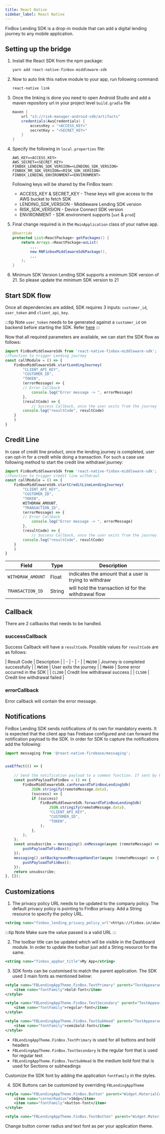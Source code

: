 ```yaml
---
title: React Native
sidebar_label: React Native
---
```


FinBox Lending SDK is a drop-in module that can add a digital lending journey to any mobile application.

## Setting up the bridge

1. Install the React SDK from the npm package:
    ```sh
    yarn add react-native-finbox-middleware-sdk
    ```
2. Now to auto link this native module to your app, run following command:
    ```sh
    react-native link
    ```
3. Once the linking is done you need to open Android Studio and add a maven repository url in your project level `build.gradle` file
    ```groovy
    maven {  
        url "s3://risk-manager-android-sdk/artifacts"  
        credentials(AwsCredentials) {  
            accessKey = "<ACCESS_KEY>"
            secretKey = "<SECRET_KEY>"  
        }
    }
    ```
4. Specify the following in `local.properties` file:
    ```
    AWS_KEY=<ACCESS_KEY>
    AWS_SECRET=<SECRET_KEY>
    FINBOX_LENDING_SDK_VERSION=<LENDING_SDK_VERSION>
    FINBOX_RM_SDK_VERSION=<RISK_SDK_VERSION>
    FINBOX_LENDING_ENVIRONMENT=<ENVIRONMENT>
    ```
    
    Following keys will be shared by the FinBox team:

    - ACCESS_KEY & SECRET_KEY - These keys will give access to the AWS bucket to fetch SDK
    - LENDING_SDK_VERSION - Middleware Lending SDK version
    - RISK_SDK_VERSION - Device Connect SDK version
    - ENVIRONMENT - SDK environment supports [`uat` & `prod`]

5. Final change required is in the `MainApplication` class of your native app.
    ```java
    @Override  
    protected List<ReactPackage> getPackages() {
        return Arrays.<ReactPackage>asList(
            ....
            new RNFinboxMiddlewareSdkPackage(),
            ...
        );
    }
    ```
6. Minimum SDK Version
    Lending SDK supports a minimum SDK version of 21. So please update the minimum SDK version to 21

## Start SDK flow

Once all dependencies are added, SDK requires 3 inputs: `customer_id`, `user_token` and `client_api_key`.

:::tip Note
`user_token` needs to be generated against a `customer_id` on backend before starting the SDK. Refer [here](rest-api#generate-token)
:::

Now that all required parameters are available, we can start the SDK flow as follows:

```javascript
import FinBoxMiddlewareSdk from 'react-native-finbox-middleware-sdk';
//Function to trigger Lending journey
const callModule = () => {
    FinBoxMiddlewareSdk.startLendingJourney(
        "CLIENT_API_KEY",
        "CUSTOMER_ID",
        "TOKEN",
        (errorMessage) => {
	    // Error Callback
            console.log("Error message -> ", errorMessage)
        }, 
        (resultCode) => {
            // Success Callback, once the user exits from the journey
	    console.log("resultCode", resultCode)
	}
    )
}
```

## Credit Line

In case of credit line product, once the lending journey is completed, user can opt-in for a credit while doing a transaction. For such a case use following method to start the credit line withdrawl journey:

```javascript
import FinBoxMiddlewareSdk from 'react-native-finbox-middleware-sdk';
//Function to trigger credit line withdrawl
const callModule = () => {
    FinBoxMiddlewareSdk.startCreditLineLendingJourney(
        "CLIENT_API_KEY",
        "CUSTOMER_ID",
        "TOKEN",
        WITHDRAW_AMOUNT,
        "TRANSACTION_ID",
        (errorMessage) => {
	    // Error Callback
            console.log("Error message -> ", errorMessage)
        }, 
        (resultCode) => {
            // Success Callback, once the user exits from the journey
	    console.log("resultCode", resultCode)
	}
    )
}
```

| Field | Type | Description |
| - | - | - |
| `WITHDRAW_AMOUNT` | Float | indicates the amount that a user is trying to withdraw |
| `TRANSACTION_ID` | String | will hold the transaction id for the withdrawal flow |

## Callback

There are 2 callbacks that needs to be handled. 

### successCallback

Success Callback will have a `resultCode`. Possible values for `resultCode` are as follows:

| Result Code | Description |
| - | - | - |
| `MW200` | Journey is completed successfully |
| `MW500` | User exits the journey |
| `MW400` | Some error occurred in the SDK |
| `CL200` | Credit line withdrawal success |
| `CL500` | Credit line withdrawal failed |


### errorCallback

Error callback will contain the error message.

## Notifications

FinBox Lending SDK sends notifications of its own for mandatory events. It is expected that the client app has Firebase configured and can forward the notification payload to the SDK. In order for SDK to capture the notifications add the following:


```js
import messaging from '@react-native-firebase/messaging';


useEffect(() => {
    
    // Send the notification payload to a common function. If sent by FinBox team notification will be shown.
    const pushPayloadToFinBox = () => {
        FinBoxMiddlewareSdk.canForwardToFinBoxLendingSdk(
            JSON.stringify(remoteMessage.data),
            (success) => {
            if (success)
                FinBoxMiddlewareSdk.forwardToFinBoxLendingSdk(
                    JSON.stringify(remoteMessage.data),
                    "CLIENT_API_KEY",
                    "CUSTOMER_ID",
                    "TOKEN",
                );
            },
        );
    };
    const unsubscribe = messaging().onMessage(async (remoteMessage) => {
        pushPayloadToFinBox();
    });
    messaging().setBackgroundMessageHandler(async (remoteMessage) => {
        pushPayloadToFinBox();
    });
    return unsubscribe;
}, []);
```

## Customizations

1. The privacy policy URL needs to be updated to the company policy. The default privacy policy is pointing to FinBox privacy. Add a String resource to specify the policy URL.

```xml
<string name="finbox_lending_privacy_policy_url">https://finbox.in/about/privacy</string>
```

:::tip Note
Make sure the value passed is a valid URL
:::

2. The toolbar title can be updated which will be visible in the Dashboard module. In order to update the toolbar just add a String resource for the same.

```xml
<string name="finbox_appbar_title">My App</string>
```

3. SDK fonts can be customised to match the parent application. The SDK used 3 main fonts as mentioned below:

```xml
<style name="FBLendingAppTheme.FinBox.TextPrimary" parent="TextAppearance.AppCompat">
    <item name="fontFamily">bold-font</item>
</style>

<style name="FBLendingAppTheme.FinBox.TextSecondary" parent="TextAppearance.AppCompat">
    <item name="fontFamily">regular-font</item>
</style>

<style name="FBLendingAppTheme.FinBox.TextSubHead" parent="TextAppearance.AppCompat">
    <item name="fontFamily">semibold-font</item>
</style>
```

- `FBLendingAppTheme.FinBox.TextPrimary` is used for all buttons and bold headers
- `FBLendingAppTheme.FinBox.TextSecondary` is the regular font that is used for regular text
- `FBLendingAppTheme.FinBox.TextSubHead` is the medium bold font that is used for Sections or subheadings

Customize the SDK font by adding the application `fontFamily` in the styles.

4. SDK Buttons can be customized by overriding `FBLendingAppTheme`

```xml
<style name="FBLendingAppTheme.FinBox.Button" parent="Widget.MaterialComponents.Button">
    <item name="cornerRadius">16dp</item>
    <item name="fontFamily">button-font</item>
</style>

<style name="FBLendingAppTheme.FinBox.TextButton" parent="Widget.MaterialComponents.Button.TextButton"></style>
```

Change button corner radius and text font as per your application theme.